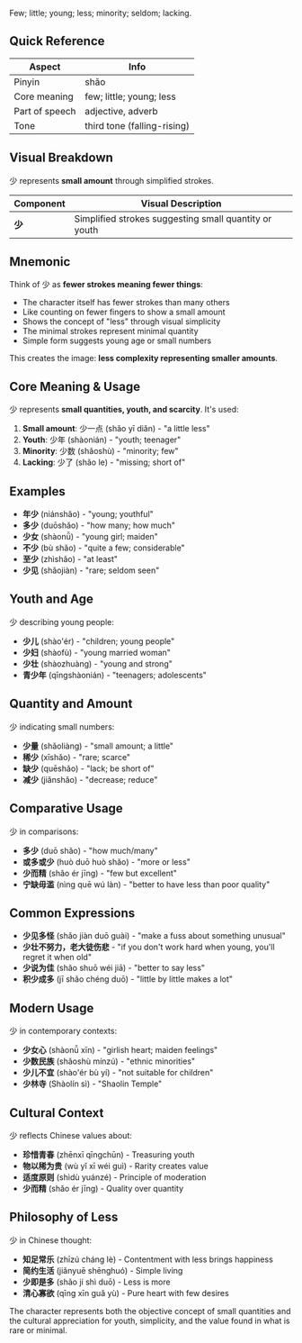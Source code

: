 Few; little; young; less; minority; seldom; lacking.

## Quick Reference

| Aspect         | Info                        |
| -------------- | --------------------------- |
| Pinyin         | shǎo                        |
| Core meaning   | few; little; young; less    |
| Part of speech | adjective, adverb           |
| Tone           | third tone (falling-rising) |

## Visual Breakdown

少 represents **small amount** through simplified strokes.

| Component | Visual Description                                    |
| --------- | ----------------------------------------------------- |
| **少**    | Simplified strokes suggesting small quantity or youth |

## Mnemonic

Think of 少 as **fewer strokes meaning fewer things**:

- The character itself has fewer strokes than many others
- Like counting on fewer fingers to show a small amount
- Shows the concept of "less" through visual simplicity
- The minimal strokes represent minimal quantity
- Simple form suggests young age or small numbers

This creates the image: **less complexity representing smaller amounts**.

## Core Meaning & Usage

少 represents **small quantities, youth, and scarcity**. It's used:

1. **Small amount**: 少一点 (shǎo yī diǎn) - "a little less"
2. **Youth**: 少年 (shàonián) - "youth; teenager"
3. **Minority**: 少数 (shǎoshù) - "minority; few"
4. **Lacking**: 少了 (shǎo le) - "missing; short of"

## Examples

- **年少** (niánshǎo) - "young; youthful"
- **多少** (duōshǎo) - "how many; how much"
- **少女** (shàonǚ) - "young girl; maiden"
- **不少** (bù shǎo) - "quite a few; considerable"
- **至少** (zhìshǎo) - "at least"
- **少见** (shǎojiàn) - "rare; seldom seen"

## Youth and Age

少 describing young people:

- **少儿** (shào'ér) - "children; young people"
- **少妇** (shàofù) - "young married woman"
- **少壮** (shàozhuàng) - "young and strong"
- **青少年** (qīngshàonián) - "teenagers; adolescents"

## Quantity and Amount

少 indicating small numbers:

- **少量** (shǎoliàng) - "small amount; a little"
- **稀少** (xīshǎo) - "rare; scarce"
- **缺少** (quēshǎo) - "lack; be short of"
- **减少** (jiǎnshǎo) - "decrease; reduce"

## Comparative Usage

少 in comparisons:

- **多少** (duō shǎo) - "how much/many"
- **或多或少** (huò duō huò shǎo) - "more or less"
- **少而精** (shǎo ér jīng) - "few but excellent"
- **宁缺毋滥** (nìng quē wú làn) - "better to have less than poor quality"

## Common Expressions

- **少见多怪** (shǎo jiàn duō guài) - "make a fuss about something unusual"
- **少壮不努力，老大徒伤悲** - "if you don't work hard when young, you'll regret it when old"
- **少说为佳** (shǎo shuō wéi jiā) - "better to say less"
- **积少成多** (jī shǎo chéng duō) - "little by little makes a lot"

## Modern Usage

少 in contemporary contexts:

- **少女心** (shàonǚ xīn) - "girlish heart; maiden feelings"
- **少数民族** (shǎoshù mínzú) - "ethnic minorities"
- **少儿不宜** (shào'ér bù yí) - "not suitable for children"
- **少林寺** (Shàolín sì) - "Shaolin Temple"

## Cultural Context

少 reflects Chinese values about:

- **珍惜青春** (zhēnxī qīngchūn) - Treasuring youth
- **物以稀为贵** (wù yǐ xī wéi guì) - Rarity creates value
- **适度原则** (shìdù yuánzé) - Principle of moderation
- **少而精** (shǎo ér jīng) - Quality over quantity

## Philosophy of Less

少 in Chinese thought:

- **知足常乐** (zhīzú cháng lè) - Contentment with less brings happiness
- **简约生活** (jiǎnyuē shēnghuó) - Simple living
- **少即是多** (shǎo jí shì duō) - Less is more
- **清心寡欲** (qīng xīn guǎ yù) - Pure heart with few desires

The character represents both the objective concept of small quantities and the cultural
appreciation for youth, simplicity, and the value found in what is rare or minimal.
